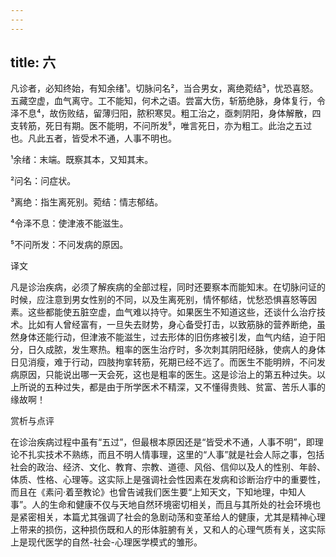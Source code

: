 ```yaml
---
---
---
```

title: 六
---




凡诊者，必知终始，有知余绪¹。切脉问名²，当合男女，离绝菀结³，忧恐喜怒。五藏空虚，血气离守。工不能知，何术之语。尝富大伤，斩筋绝脉，身体复行，令泽不息⁴，故伤败结，留薄归阳，脓积寒炅。粗工治之，亟刺阴阳，身体解散，四支转筋，死日有期。医不能明，不问所发⁵，唯言死日，亦为粗工。此治之五过也。凡此五者，皆受术不通，人事不明也。

¹余绪：末端。既察其本，又知其末。

²问名：问症状。

³离绝：指生离死别。菀结：情志郁结。

⁴令泽不息：使津液不能滋生。

⁵不问所发：不问发病的原因。

译文

凡是诊治疾病，必须了解疾病的全部过程，同时还要察本而能知末。在切脉问证的时候，应注意到男女性别的不同，以及生离死别，情怀郁结，忧愁恐惧喜怒等因素。这些都能使五脏空虚，血气难以持守。如果医生不知道这些，还谈什么治疗技术。比如有人曾经富有，一旦失去财势，身心备受打击，以致筋脉的营养断绝，虽然身体还能行动，但津液不能滋生，过去形体的旧伤疼被引发，血气内结，迫于阳分，日久成脓，发生寒热。粗率的医生治疗时，多次刺其阴阳经脉，使病人的身体日见消瘦，难于行动，四肢拘挛转筋，死期已经不远了。而医生不能明辨，不问发病原因，只能说出哪一天会死，这也是粗率的医生。这是诊治上的第五种过失。以上所说的五种过失，都是由于所学医术不精深，又不懂得贵贱、贫富、苦乐人事的缘故啊！

赏析与点评

在诊治疾病过程中虽有“五过”，但最根本原因还是“皆受术不通，人事不明”，即理论不扎实技术不熟练，而且不明人情事理，这里的“人事”就是社会人际之事，包括社会的政治、经济、文化、教育、宗教、道德、风俗、信仰以及人的性别、年龄、体质、性格、心理等。这实际上是强调社会性因素在发病和诊断治疗中的重要性，而且在《素问·着至教论》也曾告诫我们医生要“上知天文，下知地理，中知人事”。人的生命和健康不仅与天地自然环境密切相关，而且与其所处的社会环境也是紧密相关，本篇尤其强调了社会的急剧动荡和变革给人的健康，尤其是精神心理上带来的损伤，这种损伤既和人的形体脏腑有关，又和人的心理气质有关，这实际上是现代医学的自然-社会-心理医学模式的雏形。